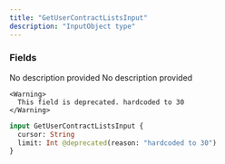 ```yaml
---
title: "GetUserContractListsInput"
description: "InputObject type"
---
```


### Fields

<ResponseField name="cursor" type="String">
  No description provided
</ResponseField>

<ResponseField name="limit" type="Int">
  No description provided
    
    <Warning>
      This field is deprecated. hardcoded to 30
    </Warning>
</ResponseField>


```graphql GetUserContractListsInput
input GetUserContractListsInput {
  cursor: String
  limit: Int @deprecated(reason: "hardcoded to 30")
}
```
